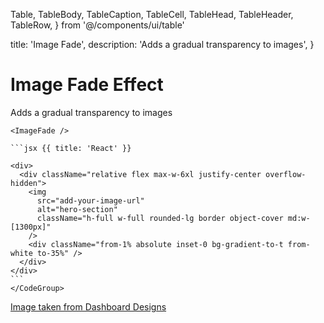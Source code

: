   Table,
  TableBody,
  TableCaption,
  TableCell,
  TableHead,
  TableHeader,
  TableRow,
} from '@/components/ui/table'

  title: 'Image Fade',
  description: 'Adds a gradual transparency to images',
}

# Image Fade Effect

<div className="mt-4">Adds a gradual transparency to images</div>

    <ImageFade />

 <CodeGroup title="Code">

    ```jsx {{ title: 'React' }}

    <div>
      <div className="relative flex max-w-6xl justify-center overflow-hidden">
        <img
          src="add-your-image-url"
          alt="hero-section"
          className="h-full w-full rounded-lg border object-cover md:w-[1300px]"
        />
        <div className="from-1% absolute inset-0 bg-gradient-to-t from-white to-35%" />
      </div>
    </div>
    ```
    </CodeGroup>

<Row>
  <a href="https://dashboardsdesign.com/" className="underline">
    <div className="text-xs">Image taken from Dashboard Designs</div>
  </a>
</Row>
